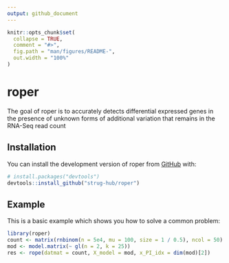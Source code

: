 ```yaml
---
output: github_document
---
```


<!-- README.md is generated from README.Rmd. Please edit that file -->

```r
knitr::opts_chunk$set(
  collapse = TRUE,
  comment = "#>",
  fig.path = "man/figures/README-",
  out.width = "100%"
)
```

# roper

<!-- badges: start -->
<!-- badges: end -->

The goal of roper is to accurately detects differential expressed genes in the presence of unknown forms of additional variation that remains in the RNA-Seq read count

## Installation

You can install the development version of roper from [GitHub](https://github.com/) with:

``` r
# install.packages("devtools")
devtools::install_github("strug-hub/roper")
```

## Example

This is a basic example which shows you how to solve a common problem:

```r
library(roper)
count <- matrix(rnbinom(n = 5e4, mu = 100, size = 1 / 0.5), ncol = 50)
mod <- model.matrix(~ gl(n = 2, k = 25))
res <- rope(datmat = count, X_model = mod, x_PI_idx = dim(mod)[2])
```

